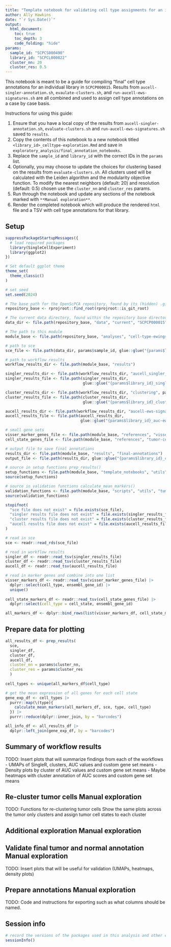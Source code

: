 ```yaml
---
title: "Template notebook for validating cell type assignments for an individual library in SCPCP000015"
author: Ally Hawkins
date: "`r Sys.Date()`"
output:
  html_document:
    toc: true
    toc_depth: 3
    code_folding: "hide"
params:
  sample_id: "SCPCS000490"
  library_id: "SCPCL000822" 
  cluster_nn: 20
  cluster_res: 0.5
---
```


This notebook is meant to be a guide for compiling "final" cell type annotations for an individual library in `SCPCP000015`. 
Results from `aucell-singler-annotation.sh`, `evaulate-clusters.sh`, and `run-aucell-ews-signatures.sh` are all combined and used to assign cell type annotations on a case by case basis. 

Instructions for using this guide: 

1. Ensure that you have a local copy of the results from `aucell-singler-annotation.sh`, `evaluate-clusters.sh` and `run-aucell-ews-signatures.sh` saved to `results`. 
2. Copy the contents of this notebook to a new notebook titled `<library_id>_celltype-exploration.Rmd` and save in `exploratory_analysis/final_annotation_notebooks`. 
3. Replace the `sample_id` and `library_id` with the correct IDs in the `params` list. 
4. Optionally, you may choose to update the choices for clustering based on the results from `evaluate-clusters.sh`. 
All clusters used will be calculated with the Leiden algorithm and the modularity objective function. 
To modify the nearest neighbors (default: 20) and resolution (default: 0.5) chosen use the `cluster_nn` and `cluster_res` params. 
5. Run through the notebook and update any sections of the notebook marked with `**Manual exploration**`. 
6. Render the completed notebook which will produce the rendered `html` file and a TSV with cell type annotations for that library. 

## Setup

```r
suppressPackageStartupMessages({
  # load required packages
  library(SingleCellExperiment)
  library(ggplot2)
})

# Set default ggplot theme
theme_set(
  theme_classic()
)

# set seed
set.seed(2024)
```


```r
# The base path for the OpenScPCA repository, found by its (hidden) .git directory
repository_base <- rprojroot::find_root(rprojroot::is_git_root)

# The current data directory, found within the repository base directory
data_dir <- file.path(repository_base, "data", "current", "SCPCP000015")

# The path to this module
module_base <- file.path(repository_base, "analyses", "cell-type-ewings") 
```

```r
# path to sce 
sce_file <- file.path(data_dir, params$sample_id, glue::glue("{params$library_id}_processed.rds"))

# path to workflow results
workflow_results_dir <- file.path(module_base, "results")

singler_results_dir <- file.path(workflow_results_dir, "aucell_singler_annotation", params$sample_id)
singler_results_file <- file.path(singler_results_dir,
                                  glue::glue("{params$library_id}_singler-classifications.tsv"))

cluster_results_dir <- file.path(workflow_results_dir, "clustering", params$sample_id)
cluster_results_file <- file.path(cluster_results_dir,
                                  glue::glue("{params$library_id}_cluster-results.tsv"))

aucell_results_dir <- file.path(workflow_results_dir, "aucell-ews-signatures", params$sample_id)
aucell_results_file <- file.path(aucell_results_dir,
                                 glue::glue("{params$library_id}_auc-ews-gene-signatures.tsv"))

# small gene sets
visser_marker_genes_file <- file.path(module_base, "references", "visser-all-marker-genes.tsv")
cell_state_genes_file <- file.path(module_base, "references", "tumor-cell-state-markers.tsv")
```

```r
# output file to save final annotations 
results_dir <- file.path(module_base, "results", "final-annotations")
output_file <- file.path(results_dir, glue::glue("{params$library_id}_celltype-annotations.tsv"))
```


```r
# source in setup functions prep_results()
setup_functions <- file.path(module_base, "template_notebooks", "utils", "setup-functions.R")
source(setup_functions)

# source in validation functions calculate_mean_markers()
validation_functions <- file.path(module_base, "scripts", "utils", "tumor-validation-helpers.R")
source(validation_functions)
```

```r
stopifnot(
  "sce file does not exist" = file.exists(sce_file),
  "singler results file does not exist" = file.exists(singler_results_file),
  "cluster results file does not exist" = file.exists(cluster_results_file),
  "aucell results file does not exist" = file.exists(aucell_results_file)
)
```


```r
# read in sce
sce <- readr::read_rds(sce_file)

# read in workflow results
singler_df <- readr::read_tsv(singler_results_file)
cluster_df <- readr::read_tsv(cluster_results_file)
aucell_df <- readr::read_tsv(aucell_results_file)

# read in marker genes and combine into one list 
visser_markers_df <- readr::read_tsv(visser_marker_genes_file) |> 
  dplyr::select(cell_type, ensembl_gene_id) |> 
  unique()
  
cell_state_markers_df <- readr::read_tsv(cell_state_genes_file) |> 
  dplyr::select(cell_type = cell_state, ensembl_gene_id)

all_markers_df <- dplyr::bind_rows(list(visser_markers_df, cell_state_markers_df))
```

## Prepare data for plotting

```r
all_results_df <- prep_results(
  sce, 
  singler_df, 
  cluster_df, 
  aucell_df,
  cluster_nn = params$cluster_nn,
  cluster_res = params$cluster_res
  )
  
cell_types <- unique(all_markers_df$cell_type)

# get the mean expression of all genes for each cell state
gene_exp_df <- cell_types |>
  purrr::map(\(type){
    calculate_mean_markers(all_markers_df, sce, type, cell_type)
  }) |>
  purrr::reduce(dplyr::inner_join, by = "barcodes")

all_info_df <- all_results_df |> 
  dplyr::left_join(gene_exp_df, by = "barcodes")
```

## Summary of workflow results

TODO: Insert plots that will summarize findings from each of the workflows
- UMAPs of SingleR, clusters, AUC values and custom gene set means 
- Density plots by cluster of AUC values and custom gene set means
- Maybe heatmaps with cluster annotation of AUC scores and custom gene set means 

## Re-cluster tumor cells **Manual exploration**
 
<!-- Use this section to label tumor cells based on the above findings. 
Any cells that are labeled as tumor will then be re-clustered and plots showing only tumor cells
can be created to identify tumor cell states --> 

TODO: Functions for re-clustering tumor cells
Show the same plots across the tumor only clusters and assign tumor cell states to each cluster

## Additional exploration **Manual exploration**

<!--This section is for any additional exploration that may be needed to finalize annotations for this library. 
If not using, please delete this section.
For example, here you may want to dive into the normal cell types and make adjustments as needed
--> 

## Validate final tumor and normal annotation **Manual exploration**

<!-- This section should be used to update the assignments --> 

TODO: Insert plots that will be useful for validation (UMAPs, heatmaps, density plots)

## Prepare annotations **Manual exploration**

<!-- This section should be used to create the final.final table with cell type annotations for export --> 

TODO: Code and instructions for exporting such as what columns should be named. 

## Session info 

```r
# record the versions of the packages used in this analysis and other environment information
sessionInfo()
```

